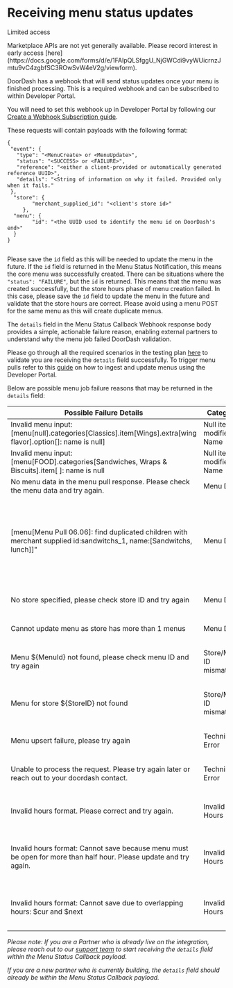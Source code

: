 # Receiving menu status updates

Limited access

<Warning>
Marketplace APIs are not yet generally available. Please record interest in early access [here](https://docs.google.com/forms/d/e/1FAIpQLSfggU_NjGWCdi9vyWUicrnzJmtu9vC4zgbfSC3ROwSvW4eV2g/viewform).
</Warning>

DoorDash has a webhook that will send status updates once your menu is finished processing. This is a required webhook and can be subscribed to within Developer Portal.

You will need to set this webhook up in Developer Portal by following our [Create a Webhook Subscription guide](https://developer.doordash.com/en-US/docs/marketplace/how_to/create_webhook_subscription).

These requests will contain payloads with the following format:

```
{  
 "event": {  
   "type": "<MenuCreate> or <MenuUpdate>",  
   "status": "<SUCCESS> or <FAILURE>",  
   "reference": "<either a client-provided or automatically generated reference UUID>",  
   "details": "<String of information on why it failed. Provided only when it fails."  
 },  
  "store": {  
        "merchant_supplied_id": "<client's store id>"  
     },  
  "menu": {  
        "id": "<the UUID used to identify the menu id on DoorDash's end>"  
  }  
}  
  

```

Please save the `id` field as this will be needed to update the menu in the future. If the `id` field is returned in the Menu Status Notification, this means the core menu was successfully created. There can be situations where the `"status": "FAILURE"`, but the `id` is returned. This means that the menu was created successfully, but the store hours phase of menu creation failed. In this case, please save the `id` field to update the menu in the future and validate that the store hours are correct. Please avoid using a menu POST for the same menu as this will create duplicate menus.

The `details` field in the Menu Status Callback Webhook response body provides a simple, actionable failure reason, enabling external partners to understand why the menu job failed DoorDash validation.

Please go through all the required scenarios in the testing plan [here](https://docs.google.com/spreadsheets/d/1es21nyRuVfX0oYi8XmWGx9G10_BbmemZICE6A8aO2Lo/edit?gid=969310481#gid=969310481) to validate you are receiving the `details` field successfully. To trigger menu pulls refer to this [guide](https://developer.doordash.com/en-US/docs/marketplace/how_to/ingest_and_update_menus) on how to ingest and update menus using the Developer Portal.

Below are possible menu job failure reasons that may be returned in the `details` field:

| Possible Failure Details | Category | Meaning |
| --- | --- | --- |
| Invalid menu input: [menu[null].categories[Classics].item[Wings].extra[wing flavor].option[]: name is null] | Null item / modifier Name | Extra / Option "name" is null |
| Invalid menu input: [menu[FOOD].categories[Sandwiches, Wraps & Biscuits].item[ ]: name is null | Null item / modifier Name | Item "name" is null |
| No menu data in the menu pull response. Please check the menu data and try again. | Menu Data | Menu is null. |
| [menu[Menu Pull 06.06]: find duplicated children with merchant supplied id:sandwitchs\_1, name:[Sandwitchs, lunch]]" | Menu Data | 2+ extras/options have the same merchant supplied ID. Each extra / option needs to have a unique MSID. |
| No store specified, please check store ID and try again | Menu Data | Store ID needs to be specified. |
| Cannot update menu as store has more than 1 menus | Menu Data | Store has multiple menus |
| Menu ${MenuId} not found, please check menu ID and try again | Store/Menu ID mismatch | The menu UUID is not valid for this store. |
| Menu for store ${StoreID} not found | Store/Menu ID mismatch | The menu UUID and store ID in the menu payload do not match. |
| Menu upsert failure, please try again | Technical Error | Menu error - please wait & try again |
| Unable to process the request. Please try again later or reach out to your doordash contact. | Technical Error | Technical error - please wait & try again. |
| Invalid hours format. Please correct and try again. | Invalid Hours | Invalid hours format, review formatting here |
| Invalid hours format: Cannot save because menu must be open for more than half hour. Please update and try again. | Invalid Hours | Store hours need to be updated to be open for more than 30 minutes. |
| Invalid hours format: Cannot save due to overlapping hours: $cur and $next | Invalid Hours | Store hours need to be updated so they are not overlapping. |

*Please note: If you are a Partner who is already live on the integration, please reach out to our [support team](https://developer.doordash.com/en-US/docs/marketplace/how_to/request_support) to start receiving the `details` field within the Menu Status Callback payload.*

*If you are a new partner who is currently building, the `details` field should already be within the Menu Status Callback payload.*

